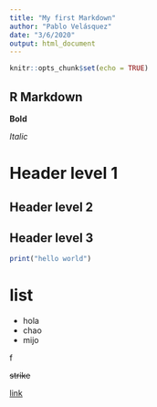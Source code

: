 ```yaml
---
title: "My first Markdown"
author: "Pablo Velásquez"
date: "3/6/2020"
output: html_document
---
```


```r
knitr::opts_chunk$set(echo = TRUE)
```

## R Markdown

**Bold**

*Italic*

# Header level 1
## Header level 2
## Header level 3


```r
print("hello world")
```




# **list**



- hola
- chao 
- mijo

f


~~strike~~

[link](link)




